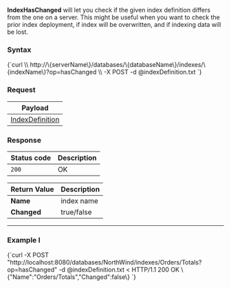 
**IndexHasChanged** will let you check if the given index definition differs from the one on a server. This might be useful when you want to check the prior index deployment, if index will be overwritten, and if indexing data will be lost.

### Syntax

<TabItem value="json" label="json">
<CodeBlock language="json">
{`curl \\
	http://\{serverName\}/databases/\{databaseName\}/indexes/\{indexName\}?op=hasChanged \\
	-X POST
	-d @indexDefinition.txt
`}
</CodeBlock>
</TabItem>

### Request

| Payload |
| ------- |
| [IndexDefinition](../../../../glossary/index-definition.mdx) |

### Response

| Status code | Description |
| ----------- | - |
| `200` | OK |

| Return Value | Description |
| ------------- | ------------- |
| **Name** | index name |
| **Changed** | true/false |

---

### Example I

<TabItem value="json" label="json">
<CodeBlock language="json">
{`curl -X POST "http://localhost:8080/databases/NorthWind/indexes/Orders/Totals?op=hasChanged" 
	-d @indexDefinition.txt
< HTTP/1.1 200 OK
\{"Name":"Orders/Totals","Changed":false\}
`}
</CodeBlock>
</TabItem>


